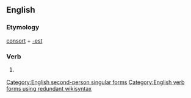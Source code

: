 ==English==

===Etymology===
[[consort]] + [[-est]]

===Verb===
{{en-verb form}}

# {{context|archaic|lang=en}} {{form of|Second-person singular simple present form|consort|lang=en}}

[[Category:English second-person singular forms]]
[[Category:English verb forms using redundant wikisyntax]]